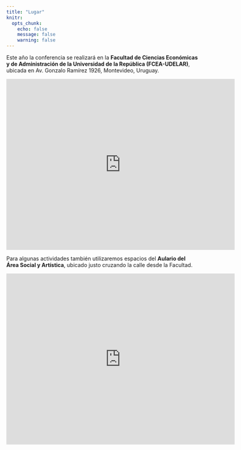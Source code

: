 ```yaml
---
title: "Lugar"
knitr:
  opts_chunk:
    echo: false
    message: false
    warning: false
---
```


Este año la conferencia se realizará en la **Facultad de Ciencias Económicas y de Administración de la Universidad de la República (FCEA-UDELAR)**, ubicada en Av. Gonzalo Ramírez 1926, Montevideo, Uruguay. 

<center><iframe src="https://www.google.com/maps/embed?pb=!1m14!1m8!1m3!1d13087.072510087819!2d-56.1731886!3d-34.912268!3m2!1i1024!2i768!4f13.1!3m3!1m2!1s0x959f81bbacb16b53%3A0x57e62c82d3a0abb4!2sFacultad%20de%20Ciencias%20Econ%C3%B3micas%20y%20de%20Administraci%C3%B3n!5e0!3m2!1sen!2sbr!4v1691626315197!5m2!1sen!2sbr" width="600" height="450" style="border:0;" allowfullscreen="" loading="lazy" referrerpolicy="no-referrer-when-downgrade"></iframe></center>


Para algunas actividades también utilizaremos espacios del **Aulario del Área Social y Artística**, ubicado justo cruzando la calle desde la Facultad. 

<center><iframe src="https://www.google.com/maps/embed?pb=!1m14!1m8!1m3!1d1508.8032045050982!2d-56.17337285131593!3d-34.91254057098105!3m2!1i1024!2i768!4f13.1!3m3!1m2!1s0x959f81ba4566283b%3A0x6b0642c9bf97e3d7!2sAulario%20del%20%C3%81rea%20Social%20y%20Art%C3%ADstica%20-%20UdelaR!5e0!3m2!1sen!2sbr!4v1691626485887!5m2!1sen!2sbr" width="600" height="450" style="border:0;" allowfullscreen="" loading="lazy" referrerpolicy="no-referrer-when-downgrade"></iframe></center>


